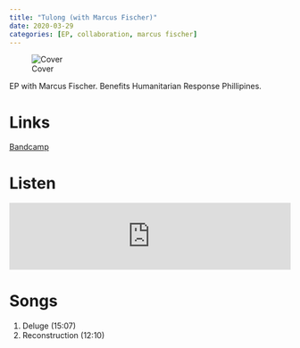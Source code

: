 ```yaml
---
title: "Tulong (with Marcus Fischer)"
date: 2020-03-29
categories: [EP, collaboration, marcus fischer]
---
```


![Cover](cover.jpeg) 

EP with Marcus Fischer. Benefits Humanitarian Response Phillipines.

# Links

[Bandcamp](https://marcus-fischer.bandcamp.com/album/tulong){.btn .btn-primary role="button"} 

# Listen

<iframe style="border: 0; width: 100%; height: 120px;" src="https://bandcamp.com/EmbeddedPlayer/album=3010636282/size=large/bgcol=ffffff/linkcol=0687f5/tracklist=false/artwork=small/transparent=true/" seamless><a href="https://marcus-fischer.bandcamp.com/album/tulong">Tulong by Marcus Fischer + the OO-Ray</a></iframe>
# Songs

1. Deluge (15:07)
2. Reconstruction (12:10)
